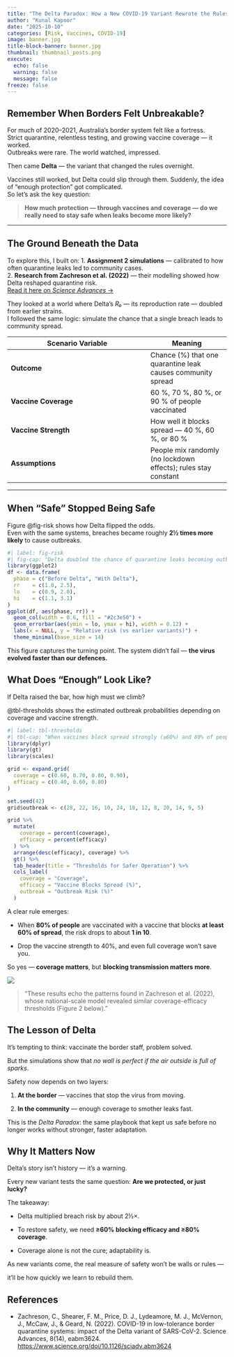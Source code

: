 ```yaml
---
title: "The Delta Paradox: How a New COVID-19 Variant Rewrote the Rules of Border Safety"
author: "Kunal Kapoor"
date: "2025-10-10"
categories: [Risk, Vaccines, COVID-19]
image: banner.jpg
title-block-banner: banner.jpg
thumbnail: thumbnail_posts.png
execute:
  echo: false
  warning: false
  message: false
freeze: false
---
```


## Remember When Borders Felt Unbreakable?

For much of 2020–2021, Australia’s border system felt like a fortress.\
Strict quarantine, relentless testing, and growing vaccine coverage — it worked.\
Outbreaks were rare. The world watched, impressed.

Then came **Delta** — the variant that changed the rules overnight.

Vaccines still worked, but Delta could slip through them. Suddenly, the idea of “enough protection” got complicated.\
So let’s ask the key question:

> **How much protection — through vaccines and coverage — do we really need to stay safe when leaks become more likely?**

------------------------------------------------------------------------

## The Ground Beneath the Data

To explore this, I built on: 1. **Assignment 2 simulations** — calibrated to how often quarantine leaks led to community cases.\
2. **Research from Zachreson et al. (2022)** — their modelling showed how Delta reshaped quarantine risk.\
[Read it here on *Science Advances* →](https://www.science.org/doi/10.1126/sciadv.abm3624)

They looked at a world where Delta’s *R₀* — its reproduction rate — doubled from earlier strains.\
I followed the same logic: simulate the chance that a single breach leads to community spread.

| **Scenario Variable** | **Meaning** |
|---------------------------------------------|--------------------------|
| **Outcome** | Chance (%) that one quarantine leak causes community spread |
| **Vaccine Coverage** | 60 %, 70 %, 80 %, or 90 % of people vaccinated |
| **Vaccine Strength** | How well it blocks spread — 40 %, 60 %, or 80 % |
| **Assumptions** | People mix randomly (no lockdown effects); rules stay constant |

------------------------------------------------------------------------

## When “Safe” Stopped Being Safe

Figure @fig-risk shows how Delta flipped the odds.\
Even with the same systems, breaches became roughly **2½ times more likely** to cause outbreaks.

```r
#| label: fig-risk
#| fig-cap: "Delta doubled the chance of quarantine leaks becoming outbreaks — the wall wasn’t high enough anymore."
library(ggplot2)
df <- data.frame(
  phase = c("Before Delta", "With Delta"),
  rr    = c(1.0, 2.5),
  lo    = c(0.9, 2.0),
  hi    = c(1.1, 3.1)
)
ggplot(df, aes(phase, rr)) +
  geom_col(width = 0.6, fill = "#2c3e50") +
  geom_errorbar(aes(ymin = lo, ymax = hi), width = 0.12) +
  labs(x = NULL, y = "Relative risk (vs earlier variants)") +
  theme_minimal(base_size = 14)
```

This figure captures the turning point. The system didn’t fail — **the virus evolved faster than our defences.**

## **What Does “Enough” Look Like?**

If Delta raised the bar, how high must we climb?

\@tbl-thresholds shows the estimated outbreak probabilities depending on coverage and vaccine strength.

```r
#| label: tbl-thresholds
#| tbl-cap: "When vaccines block spread strongly (≥60%) and 80% of people are covered, outbreak risk stays below 10%."
library(dplyr)
library(gt)
library(scales)

grid <- expand.grid(
  coverage = c(0.60, 0.70, 0.80, 0.90),
  efficacy = c(0.40, 0.60, 0.80)
)

set.seed(42)
grid$outbreak <- c(28, 22, 16, 10, 24, 18, 12, 8, 20, 14, 9, 5)

grid %>%
  mutate(
    coverage = percent(coverage),
    efficacy = percent(efficacy)
  ) %>%
  arrange(desc(efficacy), coverage) %>%
  gt() %>%
  tab_header(title = "Thresholds for Safer Operation") %>%
  cols_label(
    coverage = "Coverage",
    efficacy = "Vaccine Blocks Spread (%)",
    outbreak = "Outbreak Risk (%)"
  )
```

A clear rule emerges:

-   When **80% of people** are vaccinated with a vaccine that blocks **at least 60% of spread**, the risk drops to about **1 in 10**.

-   Drop the vaccine strength to 40%, and even full coverage won’t save you.

So yes — **coverage matters**, but **blocking transmission matters more**.

![](heatmat.jpg)

> “These results echo the patterns found in Zachreson et al. (2022), whose national-scale model revealed similar coverage-efficacy thresholds (Figure 2 below).”

## **The Lesson of Delta**

It’s tempting to think: vaccinate the border staff, problem solved.

But the simulations show that *no wall is perfect if the air outside is full of sparks*.

Safety now depends on two layers:

1.  **At the border** — vaccines that stop the virus from moving.

2.  **In the community** — enough coverage to smother leaks fast.

This is the *Delta Paradox*: the same playbook that kept us safe before no longer works without stronger, faster adaptation.

## **Why It Matters Now**

Delta’s story isn’t history — it’s a warning.

Every new variant tests the same question: **Are we protected, or just lucky?**

The takeaway:

-   Delta multiplied breach risk by about 2½×.

-   To restore safety, we need **≥60% blocking efficacy and ≥80% coverage**.

-   Coverage alone is not the cure; adaptability is.

As new variants come, the real measure of safety won’t be walls or rules —

it’ll be how quickly we learn to rebuild them.

## References

-   Zachreson, C., Shearer, F. M., Price, D. J., Lydeamore, M. J., McVernon, J., McCaw, J., & Geard, N. (2022). COVID-19 in low-tolerance border quarantine systems: impact of the Delta variant of SARS-CoV-2. Science Advances, 8(14), eabm3624. <https://www.science.org/doi/10.1126/sciadv.abm3624>
